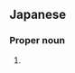 ==Japanese==
{{ja-kanjitab|由|奈}}

===Proper noun===
{{ja-pos|proper|ゆな}}

# {{given name|female|lang=ja|sort=ゆな}}